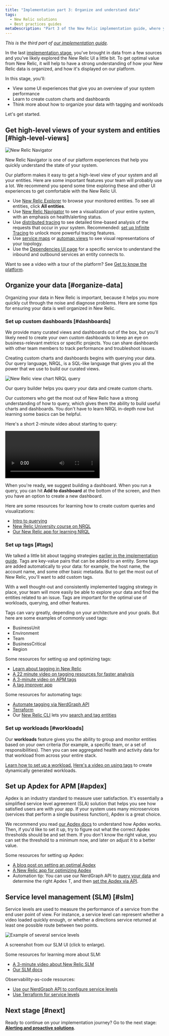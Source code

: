 ```yaml
---
title: "Implementation part 3: Organize and understand data"
tags:
  - New Relic solutions
  - Best practices guides
metaDescription: "Part 3 of the New Relic implementation guide, where you become acquainted with the New Relic UI and organize your data."
---
```





*This is the third part of [our implementation guide](/docs/new-relic-solutions/get-started/implementation-guide-intro).*

In the last [implementation stage](/docs/new-relic-solutions/get-started/implementation-guide-instrument), you've brought in data from a few sources and you've likely explored the New Relic UI a little bit. To get optimal value from New Relic, it will help to have a strong understanding of how your New Relic data is organized, and how it's displayed on our platform. 

In this stage, you'll: 

* View some UI experiences that give you an overview of your system performance 
* Learn to create custom charts and dashboards
* Think more about how to organize your data with tagging and workloads

Let's get started. 

## Get high-level views of your system and entities [#high-level-views]

<img
  title="New Relic Navigator"
  alt="New Relic Navigator"
  src={alertsNrnavigator}
/>

<figcaption>
New Relic Navigator is one of our platform experiences that help you quickly understand the state of your system. 
</figcaption>

Our platform makes it easy to get a high-level view of your system and all your entities. Here are some important features your team will probably use a lot. We recommend you spend some time exploring these and other UI experiences to get comfortable with the New Relic UI.

* Use [New Relic Explorer](/docs/new-relic-solutions/new-relic-one/core-concepts/new-relic-explorer-view-performance-across-apps-services-hosts) to browse your monitored entities. To see all entities, click **All entities**. 
* Use [New Relic Navigator](/docs/new-relic-solutions/new-relic-one/core-concepts/new-relic-explorer-view-performance-across-apps-services-hosts/#view-navigator) to see a visualization of your entire system, with an emphasis on health/alerting status. 
* Use [distributed tracing](/docs/distributed-tracing/ui-data/understand-use-distributed-tracing-ui) to see detailed time-based analysis of the requests that occur in your system. Recommended: [set up Infinite Tracing](/docs/distributed-tracing/infinite-tracing/introduction-infinite-tracing) to unlock more powerful tracing features. 
* Use [service maps](/docs/understand-dependencies/understand-system-dependencies/service-maps/introduction-service-maps) or [automap views](/docs/new-relic-one/use-new-relic-one/ui-data/automaps) to see visual representations of your topology. 
* Use the [Dependencies UI page](/docs/new-relic-one/use-new-relic-one/ui-data/explore-downstream-dependencies-new-relic-one) for a specific service to understand the inbound and outbound services an entity connects to. 

Want to see a video with a tour of the platform? See [Get to know the platform](/docs/new-relic-solutions/new-relic-one/introduction-new-relic-platform).

## Organize your data [#organize-data]

Organizing your data in New Relic is important, because it helps you more quickly cut through the noise and diagnose problems. Here are some tips for ensuring your data is well organized in New Relic. 

### Set up custom dashboards [#dashboards]

We provide many curated views and dashboards out of the box, but you'll likely need to create your own custom dashboards to keep an eye on business-relevant metrics or specific projects. You can share dashboards with other team members to track performance and troubleshoot issues.

Creating custom charts and dashboards begins with querying your data. Our query language, NRQL, is a SQL-like language that gives you all the power that we use to build our curated views. 

<img
  title="new-relic-view-chart-nrql-query.png"
  alt="New Relic view chart NRQL query"
  src={alertsNewRelicViewChartNrqlQuery}
/>

<figcaption>
Our query builder helps you query your data and create custom charts. 
</figcaption>

Our customers who get the most out of New Relic have a strong understanding of how to query, which gives them the ability to build useful charts and dashboards. You don't have to learn NRQL in-depth now but learning some basics can be helpful. 

Here's a short 2-minute video about starting to query: 

<Video
  id="4awnx2n1FRc"
  type="youtube"
/>

When you're ready, we suggest building a dashboard. When you run a query, you can hit **Add to dashboard** at the bottom of the screen, and then you have an option to create a new dashboard. 

Here are some resources for learning how to create custom queries and visualizations: 

* [Intro to querying](/docs/query-your-data/explore-query-data/get-started/introduction-querying-new-relic-data)  
* [New Relic University course on NRQL](https://learn.newrelic.com/writing-nrql-queries)
* [Our New Relic app for learning NRQL](https://opensource.newrelic.com/projects/newrelic/nr1-learn-nrql)

### Set up tags [#tags]

We talked a little bit about tagging strategies [earlier in the implementation guide](/docs/new-relic-solutions/get-started/implementation-guide-planning-setup#data-organization). Tags are key-value pairs that can be added to an entity. Some tags are added automatically to your data: for example, the host name, the account name, and some other basic metadata. But to get the most out of New Relic, you'll want to add custom tags. 

With a well thought-out and consistently implemented tagging strategy in place, your team will more easily be able to explore your data and find the entities related to an issue. Tags are important for the optimal use of workloads, querying, and other features. 

Tags can vary greatly, depending on your architecture and your goals. But here are some examples of commonly used tags:

* BusinessUnit
* Environment
* Team
* BusinessCritical
* Region

Some resources for setting up and optimizing tags: 

* [Learn about tagging in New Relic](/docs/new-relic-solutions/new-relic-one/core-concepts/use-tags-help-organize-find-your-data)
* [A 22 minute video on tagging resources for faster analysis](https://www.youtube.com/watch?v=ytpBFviAJ0Y)
* [A 3-minute video on APM tags](https://www.youtube.com/watch?v=JImDdncerko)
* [A tag improver app](https://github.com/newrelic/nr1-tag-improver)

Some resources for automating tags:
 * [Automate tagging via NerdGraph API](/docs/apis/nerdgraph/examples/nerdgraph-tagging-api-tutorial) 
* [Terraform](https://registry.terraform.io/providers/newrelic/newrelic/latest/docs/resources/entity_tags)
* Our [New Relic CLI](https://developer.newrelic.com/automate-workflows/get-started-new-relic-cli) lets you [search and tag entities](https://developer.newrelic.com/automate-workflows/5-mins-tag-resources)

### Set up workloads [#workloads]

Our **workloads** feature gives you the ability to group and monitor entities based on your own criteria (for example, a specific team, or a set of responsibilities). Then you can see aggregated health and activity data for that workload from across your entire stack.

[Learn how to set up a workload.](/docs/new-relic-solutions/new-relic-one/workloads/workloads-isolate-resolve-incidents-faster) [Here's a video on using tags](https://www.youtube.com/watch?v=nXCH_3XjGkQ) to create dynamically generated workloads. 

## Set up Apdex for APM [#apdex]

Apdex is an industry standard to measure user satisfaction. It's essentially a simplified service level agreement (SLA) solution that helps you see how satisfied users are with your app. If your system uses many microservices (services that perform a single business function), Apdex is a great choice. 

We recommend you read [our Apdex docs](/docs/apm/new-relic-apm/apdex/apdex-measure-user-satisfaction) to understand how Apdex works. Then, if you'd like to set it up, try to figure out what the correct Apdex thresholds should be and set them. If you don't know the right value, you can set the threshold to a minimum now, and later on adjust it to a better value.

Some resources for setting up Apdex: 
* [A blog post on setting an optimal Apdex](https://newrelic.com/blog/best-practices/how-to-choose-apdex-t)
* [A New Relic app for optimizing Apdex](https://opensource.newrelic.com/projects/newrelic/nr1-apdex-optimizer)
* Automation tip: You can use our NerdGraph API to [query your data](/docs/apis/nerdgraph/examples/nerdgraph-nrql-tutorial) and determine the right Apdex T, and then [set the Apdex via API](/docs/apis/nerdgraph/examples/apm-config-nerdgraph). 

## Service level management (SLM) [#slm]

Service levels are used to measure the performance of a service from the end user point of view. For instance, a service level can represent whether a video loaded quickly enough, or whether a directions service returned at least one possible route between two points.

<img
  title="Example of several service levels.png"
  alt="Example of several service levels"
  src={alertsServiceLevelsIntro}
/>
<figcaption>
A screenshot from our SLM UI (click to enlarge).
</figcaption>

Some resources for learning more about SLM: 

* [A 3-minute video about New Relic SLM](https://www.youtube.com/watch?v=tIwAjmUmbwc)
* [Our SLM docs](/docs/service-level-management/intro-slm)

Observability-as-code resources: 

* [Use our NerdGraph API to configure service levels](/docs/apis/nerdgraph/examples/nerdgraph-slm) 
* [Use Terraform for service levels](https://registry.terraform.io/providers/newrelic/newrelic/latest/docs/resources/service_level)

## Next stage [#next]

Ready to continue on your implementation journey? Go to the next stage: [**Alerting and proactive solutions**](/docs/new-relic-solutions/get-started/implementation-guide-alerting-proactive-solutions/). 
